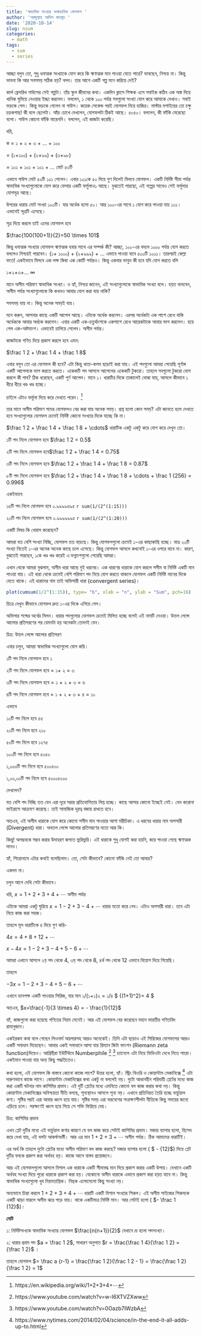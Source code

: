 ```yaml
---
title: 'স্বাভাবিক সংখ্যার অস্বাভাবিক যোগফল '
author: 'আব্দুল্যাহ আদিল মাহমুদ '
date: '2020-10-14'
slug: nsum
categories:
  - math
tags:
  - sum
  - series
---
```


আচ্ছা বলুন তো, শুধু ধনাত্মক সংখ্যাকে যোগ করে কি ঋণাত্মক মান পাওয়া যেতে পারে? ভাবছেন, নিশ্চয় না। কিন্তু ভাবনা কি আর সবসময় সঠিক হয়? বলব। তার আগে একটি গল্প মনে করিয়ে দেই?


কার্ল ফ্রেদরিখ গাউসের সেই গল্পটা। তাঁর স্কুল জীবনের কথা। একদিন ক্লাসে শিক্ষক এসে সবাইক কঠিন এক অঙ্ক দিয়ে খানিক ঘুমিয়ে নেওয়ার ইচ্ছা করলেন। বললেন, ১ থেকে ১০০ পর্যন্ত সবগুলো সংখ্যা যোগ করে আমাকে দেখাও। সবাই ভড়কে গেল। কিন্তু ভড়কে গেলেন না গাউস। কয়েক সেকেন্ড পরই যোগফল নিয়ে হাজির। মাস্টার মশাইয়ের তো চক্ষু চড়কগাছ! কী বলে ছেলেটা। আঁড় চোখে দেখলেন, যোগফলটা ঠিকই আছে। ৫০৫০। বললেন, কী ফাঁকি মেরেছো বলো। গাউস কোনো ফাঁকি মারেননি। বললেন, এই কাজটা করেছি। 
 

ধরি, 

ক = ১ + ২ + ৩ + ... + ১০০ 

   = (১+১০০) + (২+৯৯) + (৩+৯৮) 
   
   = ১০১ + ১০১ + ১০১ + ... মোট ৫০টি   


এভাবে গাউস মোট ৫০টি ১০১ পেলেন। এবার ১০১কে ৫০ দিয়ে গুণ দিলেই মিলবে যোগফল। 
একটি নির্দিষ্ট সীমা পর্যন্ত স্বাভাবিক সংখ্যাগুলোকে যোগ করে ফেলার একটি ফর্মুলাও১ আছে। বুঝতেই পারছো, এই গল্পের সাথেও সেই ফর্মুলার যোগসূত্র আছে।  

উপরের ধারায় মোট সংখ্যা ১০০টি। যার অর্ধেক হলো ৫০। আর ১০০-এর সাথে ১ যোগ করে পাওয়া যায় ১০১। এভাবেই সূত্রটি এসেছে। 

সূত্র দিয়ে করলে তাই এদের যোগফল হবে 

$\frac{100(100+1)}{2}=50 \times 101$

কিন্তু ধনাত্মক সংখ্যার যোগফল ঋণাত্মক হবার সাথে এর সম্পর্ক কী? 
আচ্ছা, ১০০-এর বদলে ১০০০ পর্যন্ত যোগ করতে বললেও নিশ্চয়ই পারবেন।  (১+ ১০০০) + (২+৯৯৯) + ... এভাবে পাওয়া যাবে ৫০০টি ১০০১। তারপরই কেল্লা ফতে! একইভাবে মিলবে এক লক্ষ কিম্বা এক কোটি পর্যন্তও। কিন্তু একবার ভাবুন কী হবে যদি যোগ করতে বলি 

১+২+৩+... ∞

মানে অসীম পরিমাণ স্বাভাবিক সংখ্যা। ও হ্যাঁ, নিশ্চয় জানেন, এই সংখ্যাগুলোকে স্বাভাবিক সংখ্যা বলে। 
হয়ত ভাববেন, অসীম পর্যন্ত সংখ্যাগুলোকে কি কখনও আবার যোগ করা যায় নাকি? 

সবসময় যায় না। কিন্তু অনেক সময়ই যায়। 

মনে করুন, আপনার কাছে একটি আপেল আছে। এটাকে অর্ধেক করলেন। এরপর অর্ধেকটা এক পাশে রেখে বাকি অর্ধেককে আবার অর্ধকে করলেন। এবার একটি এক-চতুর্থাংশকে একপাশে রেখে আরেকটাকে আবার ভাগ করলেন। হয়ে গেল এক-অষ্টমাংশ। এভাবেই চালিয়ে গেলেন। অসীম পর্যন্ত। 

কাজটাকে গণিত দিয়ে প্রকাশ করলে হবে এমন: 

$\frac 1 2 + \frac 1 4 + \frac 1 8$

এবার বলুন তো এর যোগফল কী হবে? এটা কিন্তু খাতা-কলম ছাড়াই করা যায়। এই পদগুলো আমরা পেয়েছি পূর্ণাঙ্গ একটি আপেলকে ভাগ করতে করতে। একেকটি পদ আসলে আপেলের একেকটি টুকরো। তাহলে সবগুলো টুকরো যোগ করলে কী পাব? ঠিক ধরেছেন, একটি পূর্ণ আপেল। মানে ১। ধারাটির দিকে তাকালেই বোঝা যায়, আসলে কীভাবে ১ ধীরে ধীরে খণ্ড খণ্ড হচ্ছে। 

চাইলে এটাও ফর্মুলা দিয়ে করে দেখতে পরেন।  [^2]

তার মানে অসীম পরিমাণ পদের যোগফলও বের করা যায় অনেক সময়। প্রশ্ন হলো কোন সময়? এটা জানতে হলে দেখতে হবে সংখ্যাগুলোর যোগফল ক্রমেই নির্দিষ্ট কোনো সংখ্যার দিকে যাচ্ছে কি না। 

$\frac 1 2 + \frac 1 4 + \frac 1 8 + \cdots$ ধারাটিক একটু একটু করে যোগ করে দেখুন তো। 

১টি পদ নিলে যোগফল হবে $\frac 1 2 = 0.5$

২টি পদ নিলে যোগফল হবে$\frac 1 2 + \frac 1 4 = 0.75$

৩টি পদ নিলে যোগফল হবে $\frac 1 2 + \frac 1 4 + \frac 1 8 = 0.87$

৮টি পদ নিলে যোগফল হবে $\frac 1 2 + \frac 1 4 + \frac 1 8 + \cdots + \frac 1 {256} = 0.996$

একইভাবে 

১৫টি পদ নিলে যোগফল হবে ০.৯৯৯৯৬৯৫  `r sum(1/(2^(1:15)))`

২০টি পদ নিলে যোগফল হবে ০.৯৯৯৯৯৯৫  `r sum(1/(2^(1:20)))`

একটি বিষয় কি খেয়াল করেছেন? 

আমরা যত বেশি সংখ্যা নিচ্ছি, যোগফল তত বাড়ছে। কিন্তু যোগফলগুলো ক্রমেই ১-এর কাছাকাছি হচ্ছে। মাত্র ২০টি সংখ্যা নিতেই ১-এর অনেক অনেক কাছে চলে এসেছে। কিন্তু যোগফল আসলে কখনোই ১-এর ওপরে যাবে না। কারণ, বুঝতেই পারছেন, ১কে খণ্ড খণ্ড করেই এ ভগ্নাংশগুলো পেয়েছি আমরা। 

এখান থেকে আমরা বুঝলাম, অসীম ধারা আছে দুই ধরনের। এক ধারণের ধারাকে যোগ করলে সসীম বা নির্দিষ্ট একটি মান পাওয়া যায়। এই ধারা থেকে ক্রমেই বেশি পরিমাণ পদ নিয়ে যোগ করতে থাকলে যোগফল একটি নির্দিষ্ট মানের দিকে যেতে থাকে। এই ধারাদের নাম তাই অভিসারী ধারা (convergent series)। 

```r
plot(cumsum(1/2^(1:15)), type= "b", xlab = "n", ylab = "Sum", pch=16)
```

চিত্রে দেখুন কীভাবে যোগফল দ্রুত ১-এর দিকে এগিয়ে গেল। 

অভিসার শব্দের অর্থের মিলন। ধারার পদগুলোর যোগফল ক্রমেই মিলিত হচ্ছে বলেই এই নামটি দেওয়া। 
উত্তল লেন্সে আলোর প্রতিসরণের পর যেমনটা হয় অনেকটা তেমনই যেন। 

চিত্র: উত্তল লেন্সে আলোর প্রতিসরণ 

এবার চলুন, আমরা স্বাভাবিক সংখ্যাগুলো যোগ করি। 

১টি পদ নিলে যোগফল হবে ১ 

২টি পদ নিলে যোগফল হবে = ১+ ২ = ৩ 

৩টি পদ নিলে যোগফল হবে = ১ + ২ + ৩ = ৬ 

৪টি পদ নিলে যোগফল হবে = ১ + ২ + ৩ + ৪ = ১০ 

এভাবে 

১০টি পদ নিলে হবে ৫৫ 

২০টি পদ নিলে হবে ২১০ 

৫০টি পদ নিলে হবে ১২৭৫ 

১০০টি পদ নিলে হবে ৫০৫০ 

১,০০০টি পদ নিলে হবে ৫০০৫০০ 

১,০০,০০টি পদ নিলে হবে ৫০০০৫০০০ 

দেখলেন?
 
যত বেশি পদ নিচ্ছি তত যেন এরা দূরে সরার প্রতিযোগিতায় লিপ্ত হচ্ছে। কাছে আসার কোনো ইচ্ছেই নেই। যেন করোনা ভাইরাসে আক্রমণ করেছে। তাই সামাজিক দূরত্ব বজায় রাখতে হবে। 

অতএব, এই অসীম ধারাকে যোগ করে কোনো সসীম মান পাওয়ার আশা মরীচিকা। এ ধরনের ধারার নাম অপসারী (Divergent) ধারা। অবতল লেন্সে আলোর প্রতিসরণের মতো আর কি। 

কিন্তু! অসম্ভবকে সম্ভব করার উদাহরণ জগতে ভুরিভুরি। এই ধারাকে শুধু যোগই করা হয়নি, করে পাওয়া গেছে ঋণাত্মক মানও।

হ্যাঁ, শিরোনামে এটার কথাই বলেছিলাম। তো, সেটা কীভাবে? কোনো ফাঁকি নেই তো আবার? 

একদম না। 

চলুন আগে দেখি সেটা কীভাবে। 

ধরি,  $x = 1 + 2 + 3 + 4 + \cdots$ অসীম পর্যন্ত 

এটাকে আমরা একটু ঘুরিয়ে $x = 1 - 2 + 3 - 4 + \cdots$ ধারার মতো করে নেব। এটাও অপসারী ধারা। তবে এটা নিয়ে কাজ করা সহজ। 

তাহলে মূল ধারাটিকে ৪ দিয়ে গুণ করি- 

$4x = 4 + 8 + 12 + \cdots$

$x - 4x = 1 - 2 + 3 - 4 + 5 - 6 + \cdots$

আমরা এখানে আসলে ২য় পদ থেকে 4, ৩য় পদ থেকে 8, ৪র্থ পদ থেকে 12 এভাবে বিয়োগ দিয়ে গিয়েছি। 

তাহলে 

$-3x = 1 -2 +3-4+5-6 + \cdots$

এখানে ডানপক্ষ একটি পাওয়ার সিরিজ, যার মান ১/(১+১)২ = ১/৪ $\frac 1 {(1+1)^2}=\frac 1 4 $

অতএব, $x=\frac{-1}{3 \times 4} = - \frac{1}{12}$ 

হ্যাঁ, কাজগুলো করা হয়েছে গণিতের নিয়ম মেনেই। আর এই যোগফল বের করেছেন মহান ভারতীয় গণিতবিদ রামানুজান। 

একইরকম কথা বলে গেছেন লিওনার্দ অয়লারসহ আরও অনেকেই। তিনি এটা ছাড়াও এই সিরিজের যোগফলের আরও একটি সমাধান দিয়েছেন। আবার একই সমাধানে আসা যায় রিম্যান জিটা ফাংশন (Riemann zeta function)দিয়েও। আগ্রিহীরা ইউটিউবে Numberphile [^1] [^3] চ্যানেলে এটা নিয়ে ভিডিওটা দেখে নিতে পারো। একইমান পাওয়া যায় অন্য কিছু পদ্ধতিতেও। 

কথা হলো, এই যোগফল কি বাস্তবে কোনো কাজে লাগে? উত্তর হলো, হ্যাঁ।  স্ট্রিং থিওরি ও কোয়ান্টাম মেকানিক্সে [^4] এটা দারুণভাবে কাজে লাগে। কোয়ান্টাম মেকানিক্সের কথা একটু না বললেই নয়। দুটো আধানহীন পরিবাহী প্লেটের মধ্যে কাজ করা একটি ঘটনার নাম কাশিমির প্রভাব। এই দুটি প্লেটের মধ্যে এমনিতে কোনো বল কাজ করার কথা নয়। কিন্তু কোয়ান্টাম মেকানিক্সের অনিশ্চয়তা নীতি বলছে, শূন্যস্থানও আসলে শূন্য নয়। এখানে প্রতিনিয়ত তৈরি হচ্ছে ভার্চুয়াল কণা। সৃষ্টির পরই এরা আবার ধ্বংস হয়ে যায়। সৃষ্টির সময় এরা ভরবেগের সংরক্ষণশীলটা নীতিকে কিছু সময়ের জন্যে এড়িয়ে চলে। পরক্ষণেই ধ্বংস হয়ে গিয়ে সে শক্তি ফিরিয়ে দেয়। 

চিত্র: কাশিমির প্রভাব 

এখন প্লেট দুটির মধ্যে এই ভার্চুয়াল কণার কারণে যে বল কাজ করে সেটাই কাশিমির প্রভাব। মজার ব্যাপার হলো, হিসেব করে দেখা যায়, এই বলটা আকর্ষণধর্মী। আর এর মান  $1+2+3+ \cdots$ অসীম পর্যন্ত। ঠিক আমাদের ধারাটিই। 

এর অর্থ কি তাহলে দুটো প্লেটের মধ্যে অসীম পরিমাণ বল কাজ করছে? মজার ব্যাপার হলো ( $ - \frac 1 {12}$) দিয়ে প্লেট দুটির বলকে প্রকাশ করা অর্থবহ হয়। কাজে আসে বাস্তব প্রয়োজনে।  

আর এই যোগফলগুলো আসলে বিশাল এক ধারাকে একটি সীমাবদ্ধ মান দিয়ে প্রকাশ করার একটি উপায়। যেখানে একটি অর্থবহ সংখ্যা দিয়ে পুরো ধারাকে প্রকাশ করা হয়। যেকোনো অসীম ধারাকে এভাবে প্রকাশ করা হয়ত যাবে না। কিন্তু স্বাভাবিক সংখ্যাগুলো খুব নিয়মতান্ত্রিক। নিছক এলোমেলো কিছু সংখ্যা নয়।  

অন্যভাবে চিন্তা করলে $1+2+3+4+ \cdots$ ধারাটি একটি বিশাল সংখ্যার শিকল। এই অসীম সাইজের শিকলকে একটি ঝাড়া মারলে অসীম ঝরে পড়ে যায়। থাকে একটিমাত্র নির্দিষ্ট মান। আর সেটাই হলো ( $- \frac 1 {12}$)। 

**নোট**

১: নির্দিষ্টসংখ্যক স্বাভাবিক সংখ্যার যোগফল $\frac{n(n+1)}{2}$ যেখানে $n$ হলো পদসংখ্যা।

২: ধারার প্রথম পদ $a = \frac 1 2$, সাধারণ অনুপাত $r = \frac{\frac 1 4}{\frac 1 2} = {\frac 1 2}$ । 

তাহলে যোগফল $= \frac a {r-1} = \frac{\frac 1 2}{\frac 1 2 - 1} = \frac{\frac 1 2}{\frac 1 2} = 1$


[^1]: https://www.youtube.com/watch?v=w-I6XTVZXww

[^2]: https://en.wikipedia.org/wiki/1+2+3+4+⋯

[^3]: https://www.youtube.com/watch?v=0Oazb7IWzbA

[^4]: https://www.nytimes.com/2014/02/04/science/in-the-end-it-all-adds-up-to.html 